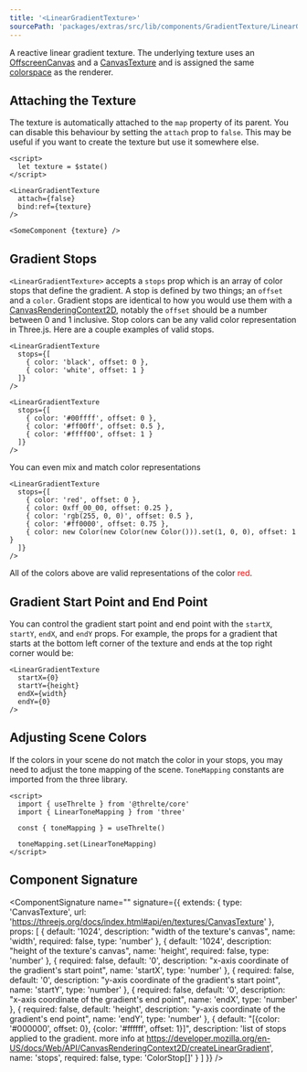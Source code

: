 ```yaml
---
title: '<LinearGradientTexture>'
sourcePath: 'packages/extras/src/lib/components/GradientTexture/LinearGradientTexture.svelte'
---
```


A reactive linear gradient texture. The underlying texture uses an [OffscreenCanvas](https://developer.mozilla.org/en-US/docs/Web/API/OffscreenCanvas) and a [CanvasTexture](https://threejs.org/docs/index.html#api/en/textures/CanvasTexture) and is assigned the same [colorspace](https://threejs.org/docs/index.html#api/en/textures/Texture.colorSpace) as the renderer.

<Example path="extras/gradient-texture/linear" />

## Attaching the Texture

The texture is automatically attached to the `map` property of its parent. You can disable this behaviour by setting the `attach` prop to `false`. This may be useful if you want to create the texture but use it somewhere else.

```svelte
<script>
  let texture = $state()
</script>

<LinearGradientTexture
  attach={false}
  bind:ref={texture}
/>

<SomeComponent {texture} />
```

## Gradient Stops

`<LinearGradientTexture>` accepts a `stops` prop which is an array of color stops that define the gradient. A stop is defined by two things; an `offset` and a `color`. Gradient stops are identical to how you would use them with a [CanvasRenderingContext2D](https://developer.mozilla.org/en-US/docs/Web/API/CanvasRenderingContext2D/createLinearGradient#examples), notably the `offset` should be a number between 0 and 1 inclusive. Stop colors can be any valid color representation in Three.js. Here are a couple examples of valid stops.

```svelte
<LinearGradientTexture
  stops={[
    { color: 'black', offset: 0 },
    { color: 'white', offset: 1 }
  ]}
/>

<LinearGradientTexture
  stops={[
    { color: '#00ffff', offset: 0 },
    { color: '#ff00ff', offset: 0.5 },
    { color: '#ffff00', offset: 1 }
  ]}
/>
```

You can even mix and match color representations

```svelte
<LinearGradientTexture
  stops={[
    { color: 'red', offset: 0 },
    { color: 0xff_00_00, offset: 0.25 },
    { color: 'rgb(255, 0, 0)', offset: 0.5 },
    { color: '#ff0000', offset: 0.75 },
    { color: new Color(new Color(new Color())).set(1, 0, 0), offset: 1 }
  ]}
/>
```

All of the colors above are valid representations of the color <span style="color: red">red</span>.

## Gradient Start Point and End Point

You can control the gradient start point and end point with the `startX`, `startY`, `endX`, and `endY` props. For example, the props for a gradient that starts at the bottom left corner of the texture and ends at the top right corner would be:

```svelte
<LinearGradientTexture
  startX={0}
  startY={height}
  endX={width}
  endY={0}
/>
```

## Adjusting Scene Colors

If the colors in your scene do not match the color in your stops, you may need to adjust the tone mapping of the scene. `ToneMapping` constants are imported from the three library.

```svelte
<script>
  import { useThrelte } from '@threlte/core'
  import { LinearToneMapping } from 'three'

  const { toneMapping } = useThrelte()

  toneMapping.set(LinearToneMapping)
</script>
```

## Component Signature

<ComponentSignature
  name="<LinearGradientTexture>"
  signature={{
    extends: {
      type: 'CanvasTexture',
      url: 'https://threejs.org/docs/index.html#api/en/textures/CanvasTexture'
    },
    props: [
      {
        default: '1024',
        description: "width of the texture's canvas",
        name: 'width',
        required: false,
        type: 'number'
      },
      {
        default: '1024',
        description: "height of the texture's canvas",
        name: 'height',
        required: false,
        type: 'number'
      },
      {
        required: false,
        default: '0',
        description: "x-axis coordinate of the gradient's start point",
        name: 'startX',
        type: 'number'
      },
      {
        required: false,
        default: '0',
        description: "y-axis coordinate of the gradient's start point",
        name: 'startY',
        type: 'number'
      },
      {
        required: false,
        default: '0',
        description: "x-axis coordinate of the gradient's end point",
        name: 'endX',
        type: 'number'
      },
      {
        required: false,
        default: 'height',
        description: "y-axis coordinate of the gradient's end point",
        name: 'endY',
        type: 'number'
      },
      {
        default: "[{color: '#000000', offset: 0}, {color: '#ffffff', offset: 1}]",
        description:
          'list of stops applied to the gradient. more info at https://developer.mozilla.org/en-US/docs/Web/API/CanvasRenderingContext2D/createLinearGradient',
        name: 'stops',
        required: false,
        type: 'ColorStop[]'
      }
    ]
  }}
/>
